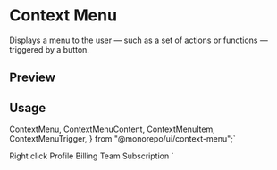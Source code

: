 

<Meta of={ContextMenuStories} />

<RadixPrimitiveDocsButton name='context-menu' />

# Context Menu

Displays a menu to the user — such as a set of actions or functions — triggered by a button.

## Preview

<Canvas of={ContextMenuStories.Default} />

## Usage

  ContextMenu,
  ContextMenuContent,
  ContextMenuItem,
  ContextMenuTrigger,
} from "@monorepo/ui/context-menu";`

  <ContextMenuTrigger>Right click</ContextMenuTrigger>
  <ContextMenuContent>
    <ContextMenuItem>Profile</ContextMenuItem>
    <ContextMenuItem>Billing</ContextMenuItem>
    <ContextMenuItem>Team</ContextMenuItem>
    <ContextMenuItem>Subscription</ContextMenuItem>
  </ContextMenuContent>
</ContextMenu>`

<Source code={importCode} language='ts' dark />
<Source code={usageCode} language='tsx' dark />
